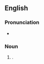 {{also|headscratcher|head-scratcher}}
==English==

===Pronunciation===
* {{audio|en|en-au-head scratcher.ogg|Audio (AU)}}

===Noun===
{{en-noun}}

# {{alt form of|en|head-scratcher}}.